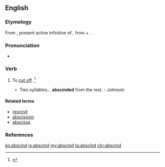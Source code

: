 ==English==

===Etymology===
From {{etyl|la|en}} {{term|abscindere|lang=la}}, present active infinitive of {{term|abscindo|abscindō|cut off|lang=la}}, from {{term|ab||from, away from|lang=la}} + {{term|scindo|scindō|cut, rend|lang=la}}.

===Pronunciation===
* {{a|US}} {{IPA|/əbˈsɪnd/|/æbˈsɪnd/}}

===Verb===
{{en-verb}}

# {{context|transitive|archaic|lang=en}} To [[cut off]]. {{defdate|First attested in the early 17<sup>th</sup> century.}}<ref name=SOED>{{reference-book | last =| first = | authorlink =  | coauthors =  | editor =Brown, Lesley  | others =  | title = The Shorter Oxford English Dictionary | origdate =  | origyear = 1933| origmonth =  | url =  | format =  | accessdate =  | accessyear =  | accessmonth =  | edition = 5th | date =  | year =2003| month =  | publisher =Oxford University Press  | location =Oxford, UK | language =  | id =  | doi = | isbn =978-0-19-860575-7 | lccn = | ol = | pages =8| chapter =  | chapterurl =  | quote =}}</ref>
#* Two syllables... '''abscinded''' from the rest. - Johnson

====Related terms====
* [[rescind]]
* [[abscission]]
* [[abscissa]]

===References===
<references/>

[[ko:abscind]]
[[io:abscind]]
[[my:abscind]]
[[ta:abscind]]
[[chr:abscind]]